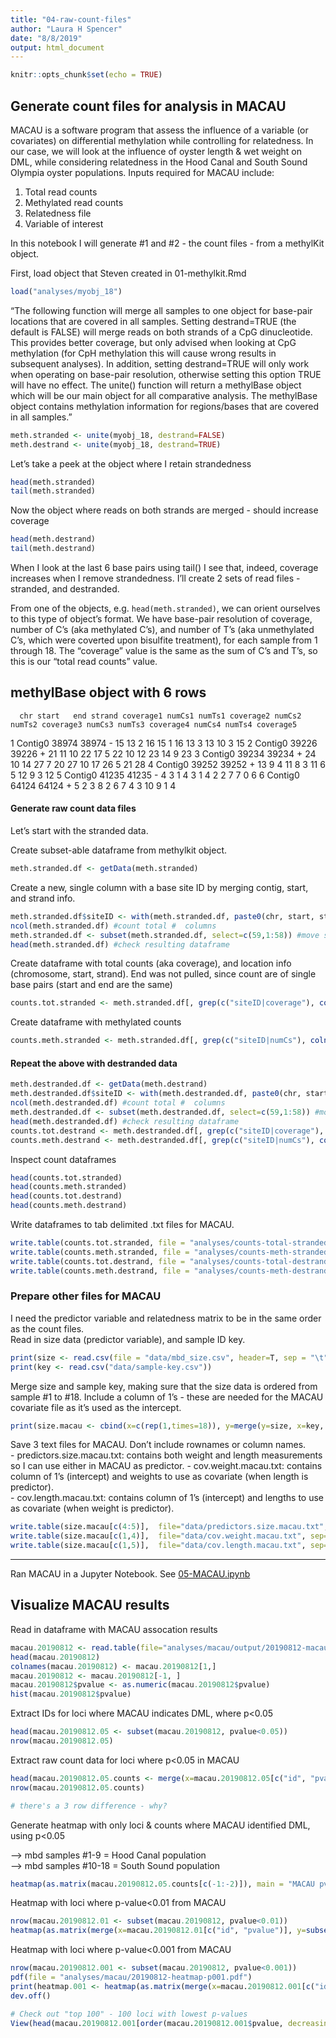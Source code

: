 ```yaml
---
title: "04-raw-count-files"
author: "Laura H Spencer"
date: "8/8/2019"
output: html_document
---
```


```r
knitr::opts_chunk$set(echo = TRUE)
```

## Generate count files for analysis in MACAU 

MACAU is a software program that assess the influence of a variable (or covariates) on differential methylation while controlling for relatedness. In our case, we will look at the influence of oyster length & wet weight on DML, while considering relatedness in the  Hood Canal and South Sound Olympia oyster populations. Inputs required for MACAU include: 

  1) Total read counts
  2) Methylated read counts 
  3) Relatedness file 
  4) Variable of interest 
  
In  this notebook I will generate #1 and  #2 - the count files - from a methylKit object. 

First, load object that Steven created in 01-methylkit.Rmd 

```r
load("analyses/myobj_18")
```

"The following function will merge all samples to one object for base-pair locations that are covered in all samples. Setting destrand=TRUE (the default is FALSE) will merge reads on both strands of a CpG dinucleotide. This provides better coverage, but only advised when looking at CpG methylation (for CpH methylation this will cause wrong results in subsequent analyses). In addition, setting destrand=TRUE will only work when operating on base-pair resolution, otherwise setting this option TRUE will have no effect. The unite() function will return a methylBase object which will be our main object for all comparative analysis. The methylBase object contains methylation information for regions/bases that are covered in all samples."

```r
meth.stranded <- unite(myobj_18, destrand=FALSE)
meth.destrand <- unite(myobj_18, destrand=TRUE)
```

Let's take a peek at the object where I retain strandedness 

```r
head(meth.stranded)
tail(meth.stranded)
```

Now the object where reads on both strands are merged - should increase coverage 

```r
head(meth.destrand)
tail(meth.destrand)
```

When I look at the last 6  base pairs using tail() I see that, indeed, coverage increases when I remove strandedness. I'll create 2 sets of read files - stranded, and destranded. 

From one of the objects, e.g. `head(meth.stranded)`, we can orient ourselves to this type of object's format. We have base-pair resolution of coverage, number of C's (aka methylated C's), and number of T's (aka unmethylated C's, which were coverted upon bisulfite treatment), for each sample from 1 through 18. The "coverage" value is the same as the sum of C's and T's, so this is our "total read counts" value. 

methylBase object with 6 rows
--------------
      chr start   end strand coverage1 numCs1 numTs1 coverage2 numCs2 numTs2 coverage3 numCs3 numTs3 coverage4 numCs4 numTs4 coverage5
1 Contig0 38974 38974      -        15     13      2        16     15      1        16     13      3        13     10      3        15
2 Contig0 39226 39226      +        21     11     10        22     17      5        22     10     12        23     14      9        23
3 Contig0 39234 39234      +        24     10     14        27      7     20        27     10     17        26      5     21        28
4 Contig0 39252 39252      +        13      9      4        11      8      3        11      6      5        12      9      3        12
5 Contig0 41235 41235      -         4      3      1         4      3      1         4      2      2         7      7      0         6
6 Contig0 64124 64124      +         5      2      3         8      2      6         7      4      3        10      9      1         4


#### Generate raw count data  files 

Let's start with the stranded data. 

Create subset-able dataframe from methylkit object. 

```r
meth.stranded.df <- getData(meth.stranded)
```

Create a new, single column with a base site ID by merging contig, start, and strand info. 

```r
meth.stranded.df$siteID <- with(meth.stranded.df, paste0(chr, start, strand))  #merge id columns into 1
ncol(meth.stranded.df) #count total #  columns 
meth.stranded.df <- subset(meth.stranded.df, select=c(59,1:58)) #move siteID to first  column
head(meth.stranded.df) #check resulting dataframe 
```

Create dataframe with total counts (aka coverage), and location info (chromosome, start, strand). End was not pulled, since count are of single base pairs (start and end are the same)

```r
counts.tot.stranded <- meth.stranded.df[, grep(c("siteID|coverage"), colnames(meth.stranded.df))]
```

Create dataframe with methylated counts  

```r
counts.meth.stranded <- meth.stranded.df[, grep(c("siteID|numCs"), colnames(meth.stranded.df))]
```

#### Repeat the above with destranded data 

```r
meth.destranded.df <- getData(meth.destrand)
meth.destranded.df$siteID <- with(meth.destranded.df, paste0(chr, start))  #merge id columns into 1
ncol(meth.destranded.df) #count total #  columns 
meth.destranded.df <- subset(meth.destranded.df, select=c(59,1:58)) #move siteID to first  column
head(meth.destranded.df) #check resulting dataframe 
counts.tot.destrand <- meth.destranded.df[, grep(c("siteID|coverage"), colnames(meth.destranded.df))]
counts.meth.destrand <- meth.destranded.df[, grep(c("siteID|numCs"), colnames(meth.destranded.df))]
```

Inspect count dataframes  

```r
head(counts.tot.stranded)
head(counts.meth.stranded)
head(counts.tot.destrand)
head(counts.meth.destrand)
```

Write dataframes to tab delimited .txt files for MACAU. 

```r
write.table(counts.tot.stranded, file = "analyses/counts-total-stranded.txt", sep = "\t", row.names = FALSE,  quote = FALSE)
write.table(counts.meth.stranded, file = "analyses/counts-meth-stranded.txt", sep = "\t", row.names = FALSE,  quote = FALSE)
write.table(counts.tot.destrand, file = "analyses/counts-total-destrand.txt", sep = "\t", row.names = FALSE,  quote = FALSE)
write.table(counts.meth.destrand, file = "analyses/counts-meth-destrand.txt", sep = "\t", row.names = FALSE,  quote = FALSE)
```

### Prepare other files for MACAU

I need the predictor variable and  relatedness matrix to be in the same order as the count files.  
Read in size data (predictor variable), and sample ID key. 
```r
print(size <- read.csv(file = "data/mbd_size.csv", header=T, sep = "\t"))
print(key <- read.csv("data/sample-key.csv"))
```

Merge size and sample key, making sure that the size data is ordered from sample #1 to #18. Include a  column of 1's - these are needed for the MACAU covariate file as it's used as the intercept. 
```r
print(size.macau <- cbind(x=c(rep(1,times=18)), y=merge(y=size, x=key, by.y="Sample", by.x="SAMPLE")))
```

Save 3 text files for MACAU. Don't include rownames or column names.  
- predictors.size.macau.txt: contains both weight and length measurements so I can use either in MACAU as predictor. 
- cov.weight.macau.txt: contains column of 1's (intercept) and weights to use as covariate (when length is predictor).  
- cov.length.macau.txt: contains column of 1's (intercept) and lengths to use as covariate (when weight is predictor).  

```r
write.table(size.macau[c(4:5)],  file="data/predictors.size.macau.txt", sep="\t", row.names = FALSE, col.names = FALSE)
write.table(size.macau[c(1,4)],  file="data/cov.weight.macau.txt", sep="\t", row.names = FALSE, col.names = FALSE)
write.table(size.macau[c(1,5)],  file="data/cov.length.macau.txt", sep="\t", row.names = FALSE, col.names = FALSE)
```


----

Ran MACAU in a Jupyter Notebook. See [05-MACAU.ipynb](https://github.com/sr320/paper-oly-mbdbs-gen/blob/master/code/05-MACAU.ipynb)

## Visualize MACAU results 

Read in dataframe with MACAU assocation results 

```r
macau.20190812 <- read.table(file="analyses/macau/output/20190812-macau.assoc.txt", sep = "\t", stringsAsFactors = F)
head(macau.20190812)
colnames(macau.20190812) <- macau.20190812[1,]
macau.20190812 <- macau.20190812[-1, ] 
macau.20190812$pvalue <- as.numeric(macau.20190812$pvalue)
hist(macau.20190812$pvalue)
```

Extract IDs for loci where MACAU indicates DML, where p<0.05 

```r
head(macau.20190812.05 <- subset(macau.20190812, pvalue<0.05))
nrow(macau.20190812.05)
```

Extract raw count data for loci where p<0.05 in MACAU 

```r
head(macau.20190812.05.counts <- merge(x=macau.20190812.05[c("id", "pvalue")], y=subset(counts.meth.destrand, siteID %in% macau.20190812.05$id), by.x="id", by.y="siteID"))
nrow(macau.20190812.05.counts)

# there's a 3 row difference - why? 
```

Generate heatmap with only loci & counts where MACAU identified DML, using p<0.05 

---> mbd samples #1-9 = Hood Canal population  
---> mbd samples #10-18 = South Sound population  

```r
heatmap(as.matrix(macau.20190812.05.counts[c(-1:-2)]), main = "MACAU pvalue <0.05", xlab = "mbd sample", ylab = "loci")
```

Heatmap with loci where p-value<0.01 from MACAU

```r
nrow(macau.20190812.01 <- subset(macau.20190812, pvalue<0.01))
heatmap(as.matrix(merge(x=macau.20190812.01[c("id", "pvalue")], y=subset(counts.meth.destrand, siteID %in% macau.20190812.01$id), by.x="id", by.y="siteID")[c(-1:-2)]), main = "MACAU pvalue <0.01", xlab = "mbd sample", ylab = "loci")
```

Heatmap with loci where p-value<0.001 from MACAU

```r
nrow(macau.20190812.001 <- subset(macau.20190812, pvalue<0.001))
pdf(file = "analyses/macau/20190812-heatmap-p001.pdf")
print(heatmap.001 <- heatmap(as.matrix(merge(x=macau.20190812.001[c("id", "pvalue")], y=subset(counts.meth.destrand, siteID %in% macau.20190812.001$id), by.x="id", by.y="siteID")[c(-1:-2)]), main = "MACAU pvalue <0.001", xlab = "mbd sample", ylab = "loci"))
dev.off()

# Check out "top 100" - 100 loci with lowest p-values 
View(head(macau.20190812.001[order(macau.20190812.001$pvalue, decreasing = FALSE),], n=100))
```

